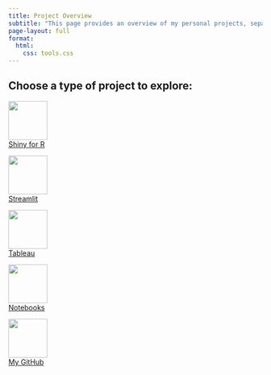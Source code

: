 ```yaml
---
title: Project Overview
subtitle: "This page provides an overview of my personal projects, separated by medium. The projects span a wide range of my interests, including data science and analytics, data visualisation, financial modeling, educational tools, and interactive web applications."
page-layout: full
format:
  html: 
    css: tools.css
---
```


## Choose a type of project to explore:

::: {layout-ncol=5 .tool}

<a href="rshiny_apps/index.qmd" role="button" class="btn btn-outline-light">
![](logos/shiny.png){width="77" height="77" fig-alt="Shiny logo."}<br />Shiny for R
</a>

<a href="streamlit_apps/index.qmd" role="button" class="btn btn-outline-light">
![](logos/streamlit.png){width="77" height="77" fig-alt="Streamlit logo."}<br />Streamlit
</a>

<a href="tableau_apps/index.qmd" role="button" class="btn btn-outline-light">
![](logos/tableau.png){width="77" height="77" fig-alt="Github logo."}<br />Tableau
</a>

<a href="notebooks/index.qmd" role="button" class="btn btn-outline-light">
![](logos/jupyter.png){width="77" height="77" fig-alt="Jupyter logo."}<br />Notebooks
</a>

<a href="https://github.com/tsu2000" role="button" class="btn btn-outline-light">
![](logos/github.png){width="77" height="77" fig-alt="Github logo."}<br />My GitHub 
</a>

:::
